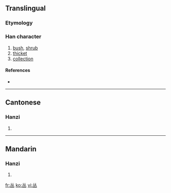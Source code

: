 <!--{{also|叢}} may be replaced by zh-forms -->
{{also|从}}
==Translingual==

===Etymology===
{{Han simp|叢}}

===Han character===
{{Han char|rn=1|rad=一|as=04|sn=5|four=|canj=人人一 (OOM)}}

# [[bush]], [[shrub]]
# [[thicket]]
# [[collection]]

====References====
* {{Han ref|kx=0078.021|hdz=10017.030|uh=4E1B|ud=19995}}

----

==Cantonese==

===Hanzi===
{{yue-hanzi|jyut=|y=chung4}}

# {{defn|Cantonese|sort=一04}}

----

==Mandarin==

===Hanzi===
{{cmn-hanzi|tra=叢|pin=[[cóng]] ([[cong2]])|wg=ts'ung<sup>2</sup>}}

# {{defn|Mandarin|sort=一04}}

[[fr:丛]]
[[ko:丛]]
[[vi:丛]]